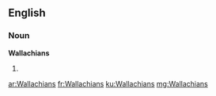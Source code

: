 ==English==

===Noun===
'''Wallachians'''

# {{plural of|Wallachian}}

[[ar:Wallachians]]
[[fr:Wallachians]]
[[ku:Wallachians]]
[[mg:Wallachians]]